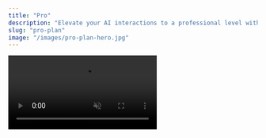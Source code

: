 ```yaml
---
title: "Pro"
description: "Elevate your AI interactions to a professional level with advanced RAG and multimodal solutions"
slug: "pro-plan"
image: "/images/pro-plan-hero.jpg"
---
```


<Frame caption="Your AI powered by your own documents">
  <video
    controls
    autoPlay
    muted
    loop
    playsInline
    className="w-full aspect-video rounded-xl"
    src="https://pub-527a5896fbca4bc49bfa3f31bec50ab5.r2.dev/demo_rag_4k.mp4"
  />
</Frame>
# Pro Plan: AI Boosted by RAG 🚀

With the **Pro Plan**, transform your business thanks to cutting-edge AI features: **advanced RAG** for contextual responses based on your documents, and **multimodal solutions** to analyze text, image, and audio simultaneously. Adapted to complex business needs, this plan offers professional artificial intelligence that boosts your productivity and decision-making.

---

## Key Features of the Pro Plan

<CardGroup cols={3}>
  <Card title="Advanced RAG" icon="search">
    Search and Augmented Generation: Exploit your internal knowledge base for precise, personalized, and secure responses.
  </Card>
  <Card title="Multimodal Analysis" icon="eye">
    Process text, images, and audio simultaneously for complete insights, adapted to your complex business workflows.
  </Card>
  <Card title="Priority Support" icon="headphones">
    Dedicated technical assistance and personalized training to maximize AI adoption in your business.
  </Card>
</CardGroup>

---

## 📋 Implementation Process

<Steps>
  <Step title="Audit of your needs">
    Analysis of your documents and processes to identify optimal use cases for RAG and multimodal analysis.
    <Check>Evaluation of data volume and necessary integrations.</Check>
  </Step>
  <Step title="RAG Configuration">
    Indexing of your knowledge base with advanced vectorization for intelligent search.
    <Check>Setting up metadata to optimize response relevance.</Check>
  </Step>
  <Step title="Multimodal Activation">
    Integration of text-image-audio analysis capabilities for rich interactions.
    <Warning>Ensure GDPR compliance for multimedia data.</Warning>
  </Step>
  <Step title="Training and Deployment">
    Support for your teams and production launch with continuous monitoring.
  </Step>
</Steps>

---

## 🛠️ Advanced Technologies

<AccordionGroup>
  <Accordion title="RAG Engines">
    - **Pinecone/Chroma**: High-performance vector indexing
    - **LlamaIndex**: Document search framework
    - **OpenAI Embeddings**: Advanced semantic vectorization
  </Accordion>
  <Accordion title="Multimodal Capabilities">
    - **CLIP**: Image-text understanding
    - **Whisper**: Professional audio transcription
    - **Vision Transformers**: Cutting-edge image analysis
  </Accordion>
  <Accordion title="Infrastructure">
    - **Cloudflare Workers AI**: Ultra-fast processing
    - **RESTful APIs**: Seamless integration
    - **Enterprise Security**: End-to-end encryption
  </Accordion>
</AccordionGroup>

---

## 📊 Quantified Benefits

<CardGroup cols={2}>
  <Card title="Increased Precision" icon="target">
    **+70% precision** vs standard solutions thanks to personalized RAG
  </Card>
  <Card title="Operational Efficiency" icon="zap">
    **-50% time** spent on repetitive tasks
  </Card>
  <Card title="Business ROI" icon="chart-line">
    **Return on investment** in less than 6 months
  </Card>
  <Card title="Enhanced Security" icon="shield">
    **Controlled data**: Everything stays on your servers
  </Card>
</CardGroup>

---

<Update label="Go Pro" description="Ready to revolutionize your business with advanced AI?">
  The Pro Plan is not just a tool, it's a strategic partner. Discover how advanced RAG and multimodal solutions can transform your operations and give your business a decisive competitive advantage.

  <video controls className="w-full aspect-video rounded-xl" src="https://pub-527a5896fbca4bc49bfa3f31bec50ab5.r2.dev/pro-demo.mp4" alt="Pro Plan Demonstration"></video>
</Update>